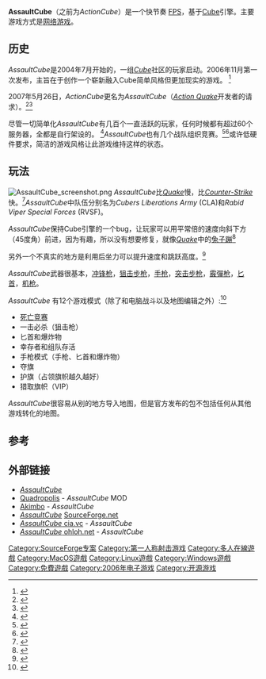 {{NoteTA
| G1 = Games
}}
{{Infobox VG
| title     = AssaultCube
| image     =
| developer = Rabid Viper Productions
| engine    = [[Cube|Cube]]
| released  = {{release date and age|2013|10|10}}
| genre     = [[第一人称射击游戏|第一人称射击]]
| modes     = [[联机游戏|联机游戏]]，[[单人游戏|单人游戏]]
| platforms = [[跨平台|跨平台]]
64MB [[GPU|GPU]]
}}

'''AssaultCube'''（之前为''ActionCube''）是一个快节奏 [[第一人称射击游戏|FPS]]，基于[[Cube|Cube]]引擎。主要游戏方式是[[网络游戏|网络游戏]]。

== 历史 ==

''AssaultCube''是2004年7月开始的，一组''[[Cube|Cube]]''社区的玩家启动。2006年11月第一次发布，主旨在于创作一个崭新融入Cube简单风格但更加现实的游戏。 <ref>{{cite web |url=http://www.cubeengine.com/index.php4 |title=Cube Engine Games |accessdate=2008-11-13 |work=cubeengine.com |archive-date=2012-03-28 |archive-url=https://www.webcitation.org/66UkA9UKM?url=http://cubeengine.com/index.php4 |dead-url=yes }}</ref>

2007年5月26日，''ActionCube''更名为''AssaultCube''（''[[Action_Quake_2|Action Quake]]''开发者的请求）。<ref>{{cite web |url=http://assault.cubers.net/docs/history.xml |title=History |accessdate=2008-11-13 |work=assault.cubers.net |deadurl=yes |archiveurl=https://web.archive.org/web/20081203162028/http://assault.cubers.net/docs/history.xml |archivedate=2008-12-03 }}</ref><ref>{{cite web |url=http://www.macupdate.com/info.php/id/25207/assaultcube |title=AssaultCube 0.93 - MacUpdate |accessdate=2008-11-13 |work=macupdate.com |deadurl=yes |archiveurl=https://web.archive.org/web/20081202025331/http://www.macupdate.com/info.php/id/25207/assaultcube |archivedate=2008-12-02 }}</ref>

尽管一切简单化''AssaultCube''有几百个一直活跃的玩家，任何时候都有超过60个服务器，全都是自行架设的。 <ref>{{cite web |url=http://masterserver.cubers.net |title=AssaultCube Master Server |accessdate=2009-02-24 |work=masterserver.cubers.net |archive-date=2012-03-28 |archive-url=https://www.webcitation.org/66UkC9oB5?url=http://assault.cubers.net/ |dead-url=no }}</ref>''AssaultCube''也有几个战队组织竞赛。<ref>{{cite web |url=http://assault.cubers.net/wiki/List_of_clans |title=List of clans - AssaultCube |accessdate=2009-02-24 |work=assault.cubers.net |deadurl=yes |archiveurl=https://web.archive.org/web/20090217175042/http://assault.cubers.net/wiki/List_of_clans |archivedate=2009-02-17 }}</ref><ref>{{Cite web |url=http://www.esl.eu/eu/assaultcube/ |title=Assaultcube league and ladder in the ESL |accessdate=2009-04-06 |archive-date=2016-03-31 |archive-url=https://web.archive.org/web/20160331210502/http://www3.esl.eu/eu/assaultcube/ |dead-url=no }}</ref>或许低硬件要求，简洁的游戏风格让此游戏维持这样的状态。

== 玩法 ==
[[File:AssaultCube_screenshot.png|thumb]]
''AssaultCube''比''[[Quake|Quake]]''慢，比''[[Counter-Strike|Counter-Strike]]''快。<ref>{{cite web |url=http://www.reloaded.org/download/Assault-Cube/351/ |title=Assault Cube @ Abandonia Reloaded |accessdate=2008-11-14 |work=reloaded.org |archive-date=2012-03-28 |archive-url=https://www.webcitation.org/66UkDo2A7?url=http://www.reloaded.org/download/Assault-Cube/351/ |dead-url=yes }}</ref>''AssaultCube''中队伍分别名为''Cubers Liberations Army'' (CLA)和''Rabid Viper Special Forces'' (RVSF)。

''AssaultCube''保持Cube引擎的一个bug，让玩家可以用平常倍的速度向斜下方（45度角）前进，因为有趣，所以没有想要修复，就像''[[Quake|Quake]]''中的[[兔子蹦|兔子蹦]]<ref>{{cite web |url=http://sourceforge.net/forum/message.php?msg_id=4268922 |title=SourceForge.net |accessdate=2008-11-14 |work=sourceforge.net |deadurl=yes |archiveurl=https://web.archive.org/web/20081205025050/http://sourceforge.net/forum/message.php?msg_id=4268922 |archivedate=2008-12-05 }}</ref>

另外一个不真实的地方是利用后坐力可以提升速度和跳跃高度。<ref>{{cite web |url=http://assault.cubers.net/wiki/Special_movement |title=Special movement |accessdate=2008-11-14 |work=assault.cubers.net |deadurl=yes |archiveurl=https://web.archive.org/web/20090303114014/http://assault.cubers.net/wiki/Special_movement |archivedate=2009-03-03 }}</ref>

''AssaultCube''武器很基本，[[冲锋枪|冲锋枪]]，[[狙击步枪|狙击步枪]]，[[手枪|手枪]]，[[突击步枪|突击步枪]]，[[霰彈枪|霰彈枪]]，[[匕首|匕首]]，[[机枪|机枪]]。
  
''AssaultCube'' 有12个游戏模式（除了和电脑战斗以及地图编辑之外）:<ref>{{cite web |url=http://assault.cubers.net/wiki/Gamemodes |title=Gamemodes |accessdate=2008-11-14 |work=assault.cubers.net |deadurl=yes |archiveurl=https://web.archive.org/web/20081215022356/http://assault.cubers.net/wiki/Gamemodes |archivedate=2008-12-15 }}</ref>
 
* [[死亡竞赛|死亡竞赛]]
* 一击必杀（狙击枪）
* 匕首和爆炸物
* 幸存者和组队存活
* 手枪模式（手枪、匕首和爆炸物）
* 夺旗
* 护旗（占领旗帜越久越好）
* 猎取旗帜（VIP）

''AssaultCube''很容易从别的地方导入地图，但是官方发布的包不包括任何从其他游戏转化的地图。

== 参考 ==

{{reflist|30em}}

== 外部链接 ==

{{Portal|电子游戏}}

* [http://assault.cubers.net/ ''AssaultCube'']{{Wayback|url=http://assault.cubers.net/ |date=20120423110453 }}
* [http://quadropolis.us/taxonomy/term/24 Quadropolis]{{Wayback|url=http://quadropolis.us/taxonomy/term/24 |date=20090415173047 }} - ''AssaultCube'' MOD
* [https://web.archive.org/web/20131216040313/http://akimbo.in/ Akimbo] - ''AssaultCube''
* [http://sourceforge.net/projects/actiongame/ ''AssaultCube'']{{Wayback|url=http://sourceforge.net/projects/actiongame/ |date=20090217152843 }} [[SourceForge.net|SourceForge.net]]
* [https://web.archive.org/web/20100927123243/http://cia.vc/stats/project/actiongame ''AssaultCube'' cia.vc] - ''AssaultCube''
* [http://www.ohloh.net/projects/9337 ''AssaultCube'' ohloh.net]{{Wayback|url=http://www.ohloh.net/projects/9337 |date=20081202021001 }} - ''AssaultCube''

[[Category:SourceForge专案|Category:SourceForge专案]]
[[Category:第一人称射击游戏|Category:第一人称射击游戏]]
[[Category:多人在線遊戲|Category:多人在線遊戲]]
[[Category:MacOS遊戲|Category:MacOS遊戲]]
[[Category:Linux遊戲|Category:Linux遊戲]]
[[Category:Windows遊戲|Category:Windows遊戲]]
[[Category:免費遊戲|Category:免費遊戲]]
[[Category:2006年电子游戏|Category:2006年电子游戏]]
[[Category:开源游戏|Category:开源游戏]]